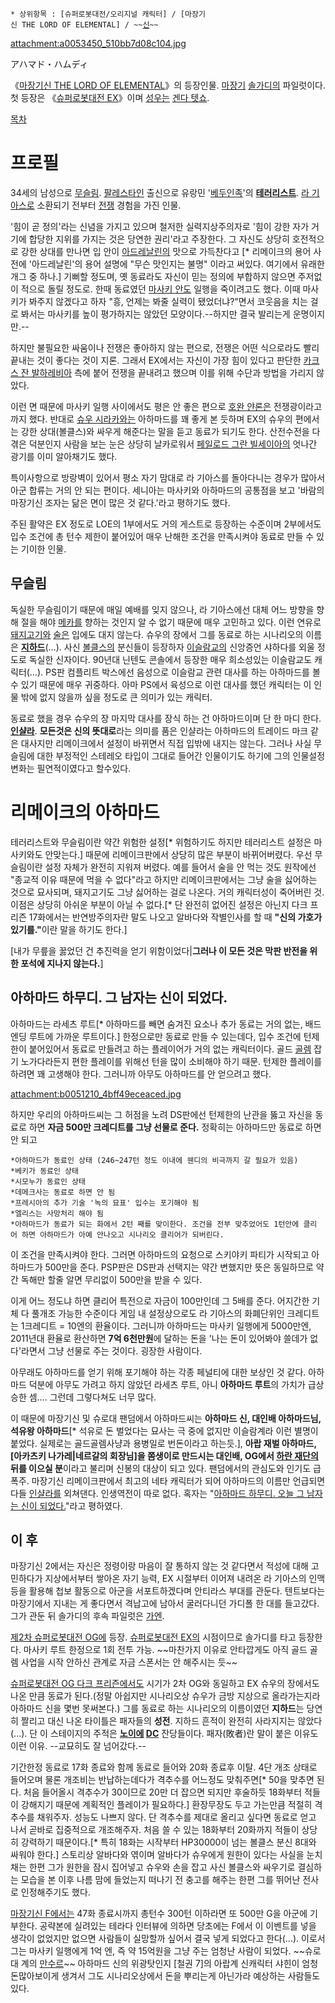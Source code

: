  * 상위항목 : [슈퍼로봇대전/오리지널 캐릭터] / [마장기신 THE LORD OF ELEMENTAL] / ~~[[신]]~~
attachment:a0053450_510bb7d08c104.jpg

アハマド・ハムディ

《[[마장기신 THE LORD OF ELEMENTAL]]》의 등장인물. [[마장기]] [[솔가디]]의 파일럿이다. 첫 등장은 《[[슈퍼로봇대전 EX]]》이며 [[성우]]는 [[겐다 텟쇼]].

[[목차]]

= 프로필 =
34세의 남성으로 [[무슬림]]. [[팔레스타인]] 출신으로 유랑민 '[[베두인]]족'의 '''[[테러리스트]]'''. [[라 기아스]]로 소환되기 전부터 [[전쟁]] 경험을 가진 인물.

'힘이 곧 정의'라는 신념을 가지고 있으며 철저한 실력지상주의자로 '힘이 강한 자가 거기에 합당한 지위를 가지는 것은 당연한 권리'라고 주장한다. 그 자신도 상당히 호전적으로 강한 상대를 만나면 입 안이 [[아드레날린]]의 맛으로 가득찬다고 [* 리메이크의 용어 사전에 '아드레날린'의 용어 설명에 "무슨 맛인지는 불명" 이라고 써있다. 여기에서 유래한 개그 중 하나.] 기뻐할 정도며, 옛 동료라도 자신이 믿는 정의에 부합하지 않으면 주저없이 적으로 돌릴 정도로. 한때 동료였던 [[마사키 안도]] 일행을 죽이려고도 했다. 이때 마사키가 봐주지 않겠다고 하자 "흥, 언제는 봐줄 실력이 됐었더냐?"면서 코웃음을 치는 걸로 봐서는 마사키를 높이 평가하지는 않았던 모양이다.--하지만 결국 발리는게 운명이지만.--

하지만 불필요한 싸움이나 전쟁은 좋아하지 않는 편으로, 전쟁은 어떤 식으로라도 빨리 끝내는 것이 좋다는 것이 지론. 그래서 EX에서는 자신이 가장 힘이 있다고 판단한 [[카크스 잔 발하레비아]] 측에 붙어 전쟁을 끝내려고 했으며 이를 위해 수단과 방법을 가리지 않았다.

이런 면 때문에 마사키 일행 사이에서도 평은 안 좋은 편으로 [[호완 얀론]]은 전쟁광이라고까지 했다. 반대로 [[슈우 시라카와]]는 아하마드를 꽤 좋게 본 듯하며 EX의 슈우의 편에서는 강한 상대(볼클스)와 싸우게 해준다는 말을 듣고 동료가 되기도 한다. 산전수전을 다 겪은 덕분인지 사람을 보는 눈은 상당히 날카로워서 [[페일로드 그란 빌세이아]]의 엇나간 광기를 이미 알아채기도 했다. 

특이사항으로 방랑벽이 있어서 평소 자기 맘대로 라 기아스를 돌아다니는 경우가 많아서 아군 합류는 거의 안 되는 편이다. 세니아는 마사키와 아하마드의 공통점을 보고 '바람의 마장기신 조자는 닮은 면이 많은 것 같다.'라고 평하기도 했다. 

주된 활약은 EX 정도로 LOE의 1부에서도 거의 게스트로 등장하는 수준이며 2부에서도 입수 조건에 총 턴수 제한이 붙어있어 매우 난해한 조건을 만족시켜야 동료로 만들 수 있는 기이한 인물.

== 무슬림 ==
독실한 무슬림이기 때문에 매일 예배를 잊지 않으나, 라 기아스에선 대체 어느 방향을 향해 절을 해야 [[메카]]를 향하는 것인지 알 수 없기 때문에 매우 고민하고 있다. 이런 연유로 [[돼지고기]]와 [[술]]은 입에도 대지 않는다. 슈우의 장에서 그를 동료로 하는 시나리오의 이름은 '''[[지하드]]'''(…). 사신 [[볼클스]]의 분신들이 등장하자 [[이슬람교]]의 신앙증언 샤하다를 외울 정도로 독실한 신자이다. 90년대 닌텐도 콘솔에서 등장한 매우 희소성있는 이슬람교도 캐릭터(…). PS판 컴플리트 박스에선 음성으로 이슬람교 관련 대사를 하는 아하마드를 볼수 있기 때문에 매우 귀중하다. 아마 PS에서 육성으로 이런 대사를 했던 캐릭터는 이 인물 밖에 없지 않을까 싶을 정도로 큰 의미가 있는 캐릭터.

동료로 했을 경우 슈우의 장 마지막 대사를 장식 하는 건 아하마드이며 단 한 마디 한다. '''[[인샬라]]'''. '''모든것은 신의 뜻대로'''라는 의미를 품은 인샬라는 아하마드의 트레이드 마크 같은 대사지만 리메이크에서 설정이 바뀌면서 직접 입밖에 내지는 않는다. 그러나 사실 무슬림에 대한 부정적인 스테레오 타입이 그대로 들어간 인물이기도 하기에 그의 인물설정 변화는 필연적이였다고 할수있다.

= 리메이크의 아하마드 =
테러리스트와 무슬림이란 약간 위험한 설정[* 위험하기도 하지만 테러리스트 설정은 마사키와도 안맞는다.] 때문에 리메이크판에서 상당히 많은 부분이 바뀌어버렸다. 우선 무슬림이란 설정 자체가 완전히 지워져 버렸다. 예를 들어서 술을 안 먹는 것도 원작에선 "종교적 이유 때문에 먹을 수 없다"라고 하지만 리메이크판에서는 그냥 술을 싫어하는 것으로 묘사되며, 돼지고기도 그냥 싫어하는 걸로 나온다. 거의 캐릭터성이 죽어버린 것. 이점은 상당히 아쉬운 부분이 아닐 수 없다.[* 단 완전히 없어진 설정은 아닌지 다크 프리즌 17화에서는 반연방주의자란 말도 나오고 알바다와 작별인사를 할 때 '''"신의 가호가 있기를."'''이란 말을 하기도 한다.] 

[내가 무릎을 꿇었던 건 추진력을 얻기 위함이었다|'''그러나 이 모든 것은 막판 반전을 위한 포석에 지나지 않는다.''']

== 아하마드 하무디. 그 남자는 신이 되었다. ==
아하마드는 라세츠 루트[* 아하마드를 빼면 숨겨진 요소나 추가 동료는 거의 없는, 배드엔딩 루트에 가까운 루트이다.] 한정으로만 동료로 만들 수 있는데다, 입수 조건에 턴제한이 붙어있어서 동료로 만들려고 하는 플레이어가 거의 없는 캐릭터이다. 골드 [[골렘]] 잡기 노가다라든지 편한 플레이를 위해선 턴을 많이 소비해야 하기 때문. 턴제한 플레이를 하려면 꽤 고생해야 한다. 그러니까 아무도 아하마드를 안 얻으려고 했다.

attachment:b0051210_4bff49eceaced.jpg

하지만 우리의 아하마드씨는 그 허점을 노려 DS판에선 턴제한의 난관을 뚫고 자신을 동료로 하면 '''자금 500만 크레디트를 그냥 선물로 준다.'''
정확히는 아하마드만 동료로 하면 안 되고 

 *아하마드가 동료인 상태 (246~247턴 정도 이내에 웬디의 비극까지 갈 필요가 있음)
 *베키가 동료인 상태
 *시모누가 동료인 상태
 *데메크사는 동료로 하면 안 됨
 *프레시아의 추가 기술 '녹의 묘표' 입수는 포기해야 됨
 *엘리스는 사망처리 해야 됨
 *아하마드가 동료가 되는 화에서 2턴 째를 맞이한다. 조건을 전부 맞추었어도 1턴안에 클리어 하면 아하마드가 아예 안나오고 시나리오 클리어가 되버린다.

이 조건을 만족시켜야 한다. 그러면 아하마드의 요청으로 스키야키 파티가 시작되고 아하마드가 500만을 준다. PSP판은 DS판과 선택지는 약간 변했지만 뜻은 동일하므로 약간 독해만 할줄 알면 무리없이 500만을 받을 수 있다.

이게 어느 정도냐 하면 클리어 특전으로 자금이 100만인데 그 5배를 준다. 어지간한 기체 다 풀개조 가능한 수준이다 게임 내 설정상으로도 라 기아스의 화폐단위인 크레디트는 1크레디트 = 10엔의 환율이다. 그러니까 아하마드는 마사키 일행에게 5000만엔, 2011년대 환율로 환산하면 '''7억 6천만원'''에 달하는 돈을 '나는 돈이 있어봐야 쓸데가 없다'라면서 그냥 선물로 주는 것이다. 굉장한 사람이다.

아무래도 아하마드를 얻기 위해 포기해야 하는 각종 페널티에 대한 보상인 것 같다. 아하마드 덕분에 아무도 가려고 하지 않았던 라세츠 루트, 아니 '''아하마드 루트'''의 가치가 급상승한 셈…. 그런데 그렇다쳐도 너무 많다.

이 때문에 마장기신 및 슈로대 팬덤에서 아하마드씨는 '''아하마드 신, 대인배 아하마드님, 석유왕 아하마드'''[* 석유로 돈 벌었다는 묘사는 극 중에 없지만 이슬람계라 이런 별명이 붙었다. 실제로는 골드골렘사냥과 용병일로 번돈이라고 하는듯.], '''아랍 재벌 아하마드, [아카츠키 나가레|네르갈의 회장님]을 쫌생이로 만드시는 대인배, OG에서 [[하란 반죠|하란 재단]]의 뒤를 이으실 분'''이라고 불리며 신봉의 대상이 되고 있다. 팬덤에서의 관심도와 인기도 급폭주. 마장기신 리메이크판에서 최고의 네타 캐릭터가 되어 아하마드의 이름만 언급되면 다들 [[인샬라]]를 외쳐댄다. 인생역전이 따로 없다. 혹자는 "[http://gomdol1012.egloos.com/4758173 아하마드 하무디. 오늘 그 남자는 신이 되었다.]"라고 평하였다.

== 이 후 ==
마장기신 2에서는 자신은 정령이랑 마음이 잘 통하지 않는 것 같다면서 적성에 대해 고민하다가 지상에서부터 쌓아온 자기 능력, EX 시절부터 이어져 내려온 라 기아스의 인맥 등을 활용해 첩보 활동으로 아군을 서포트하겠다며 안티라스 부대를 관둔다. 텐트보다는 마장기에서 지내는 게 좋다면서 격납고에 남아서 굴러다니던 가디폴 한 대를 들고갔다. 그가 관둔 뒤 솔가디의 후속 파일럿은 [[가엔]].

[[제2차 슈퍼로봇대전 OG]]에 등장. [[슈퍼로봇대전 EX]]의 시점이므로 솔가디를 타고 등장한다. 마사키 루트 한정으로 1회 전투 가능. ~~마찬가지 이유로 안타깝게도 아직 골드 골렘 사업을 시작 안하신 관계로 자금 스폰서는 안 해주시는 듯~~

[[슈퍼로봇대전 OG 다크 프리즌]]에서도 시기가 2차 OG와 동일하고 EX 슈우의 장에서도 나온 만큼 동료가 된다.(정말 아쉽지만 시나리오상 슈우가 금방 지상으로 올라가는지라 아하마드 신을 몇번 못써본다.) 그를 동료로 하는 시나리오의 이름이였던 '''지하드'''는 당연히 짤리고 대신 나온 타이틀은 패자들의 '''성전'''. 지하드 흔적이 완전히 사라지지는 않았다(...). 단 이 스테이지의 주적은 '''[[십자군|노이에]] [[디바인 크루세이더즈|DC]]''' 잔당들이다. 패자(敗者)란 말이 붙은 이유도 이런 이유. --교묘히도 잘 넘어갔다.-- 

기간한정 동료로 17화 종료와 함께 동료로 들어와 20화 종료후 이탈. 4단 개조 상태로 들어오며 물론 개조비는 반납하는데다가 격추수를 어느정도 맞춰주면[* 50을 맞추면 된다. 처음 들어올시 격추수가 30이므로 20만 더 잡으면 되지만 후술하듯 18화부터 적들이 강해지기 때문에 계획적인 플레이가 필요하다.] 환장무장도 두고 가는만큼 적절히 격추수를 채워주자. 성능도 나쁘지 않다. 단 격추수를 제대로 올리고 싶다면 동료로 얻고 나서 곧바로 집중적으로 개조해주자. 처음 쓸 수 있는 18화부터 20화까지 적들이 상당히 강력하기 때문이다.[* 특히 18화는 시작부터 HP30000이 넘는 볼클스 분신 8대와 싸워야 한다.] 스토리상 알바다와 엮이며 알바다가 슈우에게 원한이 있다는 사실을 눈치채는 한편 그가 원한을 잠시 집어넣고 슈우와 손을 잡고 사신 볼클스와 싸우기로 결심하는 모습을 본 이후 나름 맘에 들었는지 떠나기 전 충고를 해주는 한편 그를 뛰어난 전사로 인정해주기도 했다.

[[마장기신 F]]에서는 47화 종료시까지 총턴수 300턴 이하라면 또 500만 G을 아군에 기부한다. 공략본에 실려있는 테라다 인터뷰에 의하면 당초에는 F에서 이 이벤트를 넣을 생각이 없었지만 없으면 사람들이 실망할까 싶어서 결국 넣게 되었다고 한다(...). 이로서 그는 마사키 일행에게 1억 엔, 즉 약 15억원을 그냥 주는 엄청난 사람이 되었다. ~~슈로대 계의 [[만수르]]~~ 아하마드 신의 위광탓인지 [철권 7]의 아랍계 신캐릭터 샤힌이 엄청 돈많아보이게 생겨서 그도 시나리오상에서 돈을 뿌리는게 아닌가라 예상하는 사람들도 있다.

